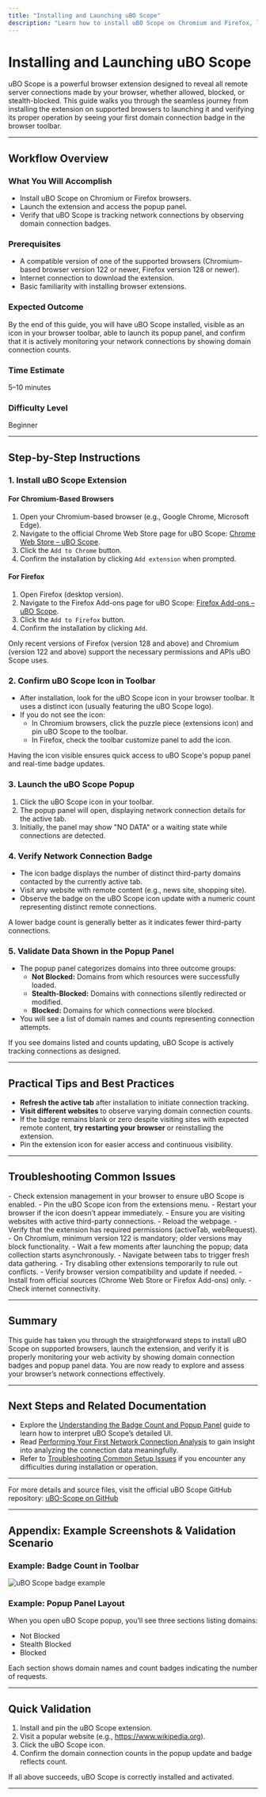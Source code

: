 ```yaml
---
title: "Installing and Launching uBO Scope"
description: "Learn how to install uBO Scope on Chromium and Firefox, launch the extension, and verify it’s working. Covers the quick journey from add-on installation to seeing your first domain connection badge in the browser toolbar."
---
```


# Installing and Launching uBO Scope

uBO Scope is a powerful browser extension designed to reveal all remote server connections made by your browser, whether allowed, blocked, or stealth-blocked. This guide walks you through the seamless journey from installing the extension on supported browsers to launching it and verifying its proper operation by seeing your first domain connection badge in the browser toolbar.

---

## Workflow Overview

### What You Will Accomplish
- Install uBO Scope on Chromium or Firefox browsers.
- Launch the extension and access the popup panel.
- Verify that uBO Scope is tracking network connections by observing domain connection badges.

### Prerequisites
- A compatible version of one of the supported browsers (Chromium-based browser version 122 or newer, Firefox version 128 or newer).
- Internet connection to download the extension.
- Basic familiarity with installing browser extensions.

### Expected Outcome
By the end of this guide, you will have uBO Scope installed, visible as an icon in your browser toolbar, able to launch its popup panel, and confirm that it is actively monitoring your network connections by showing domain connection counts.

### Time Estimate
5–10 minutes

### Difficulty Level
Beginner

---

## Step-by-Step Instructions

### 1. Install uBO Scope Extension

#### For Chromium-Based Browsers

1. Open your Chromium-based browser (e.g., Google Chrome, Microsoft Edge).
2. Navigate to the official Chrome Web Store page for uBO Scope: [Chrome Web Store – uBO Scope](https://chromewebstore.google.com/detail/ubo-scope/bbdpgcaljkaaigfcomhidmneffjjjfgp).
3. Click the `Add to Chrome` button.
4. Confirm the installation by clicking `Add extension` when prompted.

#### For Firefox

1. Open Firefox (desktop version).
2. Navigate to the Firefox Add-ons page for uBO Scope: [Firefox Add-ons – uBO Scope](https://addons.mozilla.org/firefox/addon/ubo-scope/).
3. Click the `Add to Firefox` button.
4. Confirm the installation by clicking `Add`.

<Note>
Only recent versions of Firefox (version 128 and above) and Chromium (version 122 and above) support the necessary permissions and APIs uBO Scope uses.
</Note>

### 2. Confirm uBO Scope Icon in Toolbar

- After installation, look for the uBO Scope icon in your browser toolbar. It uses a distinct icon (usually featuring the uBO Scope logo).
- If you do not see the icon:
  - In Chromium browsers, click the puzzle piece (extensions icon) and pin uBO Scope to the toolbar.
  - In Firefox, check the toolbar customize panel to add the icon.

<Check>
Having the icon visible ensures quick access to uBO Scope's popup panel and real-time badge updates.
</Check>

### 3. Launch the uBO Scope Popup

1. Click the uBO Scope icon in your toolbar.
2. The popup panel will open, displaying network connection details for the active tab.
3. Initially, the panel may show "NO DATA" or a waiting state while connections are detected.

### 4. Verify Network Connection Badge

- The icon badge displays the number of distinct third-party domains contacted by the currently active tab.
- Visit any website with remote content (e.g., news site, shopping site).
- Observe the badge on the uBO Scope icon update with a numeric count representing distinct remote connections.

<Info>
A lower badge count is generally better as it indicates fewer third-party connections.
</Info>

### 5. Validate Data Shown in the Popup Panel

- The popup panel categorizes domains into three outcome groups:
  - **Not Blocked:** Domains from which resources were successfully loaded.
  - **Stealth-Blocked:** Domains with connections silently redirected or modified.
  - **Blocked:** Domains for which connections were blocked.
- You will see a list of domain names and counts representing connection attempts.

<Check>
If you see domains listed and counts updating, uBO Scope is actively tracking connections as designed.
</Check>

---

## Practical Tips and Best Practices

- **Refresh the active tab** after installation to initiate connection tracking.
- **Visit different websites** to observe varying domain connection counts.
- If the badge remains blank or zero despite visiting sites with expected remote content, **try restarting your browser** or reinstalling the extension.
- Pin the extension icon for easier access and continuous visibility.

---

## Troubleshooting Common Issues

<AccordionGroup title="Troubleshooting Installation and Launch Issues">
<Accordion title="Extension Icon Not Visible After Installation">
- Check extension management in your browser to ensure uBO Scope is enabled.
- Pin the uBO Scope icon from the extensions menu.
- Restart your browser if the icon doesn’t appear immediately.
</Accordion>
<Accordion title="Badge Counter Does Not Update">
- Ensure you are visiting websites with active third-party connections.
- Reload the webpage.
- Verify that the extension has required permissions (activeTab, webRequest).
- On Chromium, minimum version 122 is mandatory; older versions may block functionality.
</Accordion>
<Accordion title="Popup Shows 'NO DATA' or Remains Empty">
- Wait a few moments after launching the popup; data collection starts asynchronously.
- Navigate between tabs to trigger fresh data gathering.
- Try disabling other extensions temporarily to rule out conflicts.
</Accordion>
<Accordion title="Installation Fails or Is Blocked by Browser">
- Verify browser version compatibility and update if needed.
- Install from official sources (Chrome Web Store or Firefox Add-ons) only.
- Check internet connectivity.
</Accordion>
</AccordionGroup>

---

## Summary

This guide has taken you through the straightforward steps to install uBO Scope on supported browsers, launch the extension, and verify it is properly monitoring your web activity by showing domain connection badges and popup panel data. You are now ready to explore and assess your browser’s network connections effectively.

---

## Next Steps and Related Documentation

- Explore the [Understanding the Badge Count and Popup Panel]( /guides/getting-started-essentials/understanding-badge-and-popup) guide to learn how to interpret uBO Scope’s detailed UI.
- Read [Performing Your First Network Connection Analysis]( /guides/getting-started-essentials/first-analysis) to gain insight into analyzing the connection data meaningfully.
- Refer to [Troubleshooting Common Setup Issues]( /getting-started/first-steps-and-troubleshooting/troubleshooting-common-issues) if you encounter any difficulties during installation or operation.

---

For more details and source files, visit the official uBO Scope GitHub repository: [uBO-Scope on GitHub](https://github.com/gorhill/uBO-Scope)

---

## Appendix: Example Screenshots & Validation Scenario

### Example: Badge Count in Toolbar

![uBO Scope badge example](https://github.com/user-attachments/assets/d5033882-0c94-424f-9e8b-e00ed832acf7)

### Example: Popup Panel Layout

When you open uBO Scope popup, you’ll see three sections listing domains:

- Not Blocked
- Stealth Blocked
- Blocked

Each section shows domain names and count badges indicating the number of requests.

---

## Quick Validation

1. Install and pin the uBO Scope extension.
2. Visit a popular website (e.g., https://www.wikipedia.org).
3. Click the uBO Scope icon.
4. Confirm the domain connection counts in the popup update and badge reflects count.

If all above succeeds, uBO Scope is correctly installed and activated.

---


